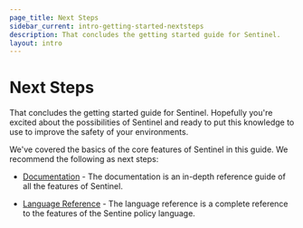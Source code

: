 ```yaml
---
page_title: Next Steps
sidebar_current: intro-getting-started-nextsteps
description: That concludes the getting started guide for Sentinel.
layout: intro
---
```


# Next Steps

That concludes the getting started guide for Sentinel. Hopefully you're excited
about the possibilities of Sentinel and ready to put this knowledge to use to
improve the safety of your environments.

We've covered the basics of the core features of Sentinel in this guide.
We recommend the following as next steps:

- [Documentation](/sentinel) - The documentation is an in-depth
  reference guide of all the features of Sentinel.

- [Language Reference](/sentinel/language) - The language reference
  is a complete reference to the features of the Sentine policy language.

